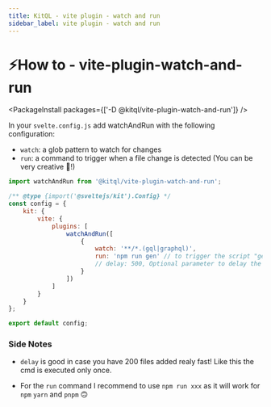 ```yaml
---
title: KitQL - vite plugin - watch and run
sidebar_label: vite plugin - watch and run
---
```


# ⚡How to - vite-plugin-watch-and-run

<PackageInstall packages={['-D @kitql/vite-plugin-watch-and-run']} />

In your `svelte.config.js` add watchAndRun with the following configuration:

- `watch`: a glob pattern to watch for changes
- `run`: a command to trigger when a file change is detected (You can be very creative 🥳!)

```js
import watchAndRun from '@kitql/vite-plugin-watch-and-run';

/** @type {import('@sveltejs/kit').Config} */
const config = {
	kit: {
		vite: {
			plugins: [
				watchAndRun([
					{
						watch: '**/*.(gql|graphql)',
						run: 'npm run gen' // to trigger the script "gen" of your package.json
						// delay: 500, Optional parameter to delay the run command.
					}
				])
			]
		}
	}
};

export default config;
```

### Side Notes

- `delay` is good in case you have 200 files added realy fast! Like this the cmd is executed only once.

- For the `run` command I recommend to use `npm run xxx` as it will work for `npm` `yarn` and `pnpm` 🙃
